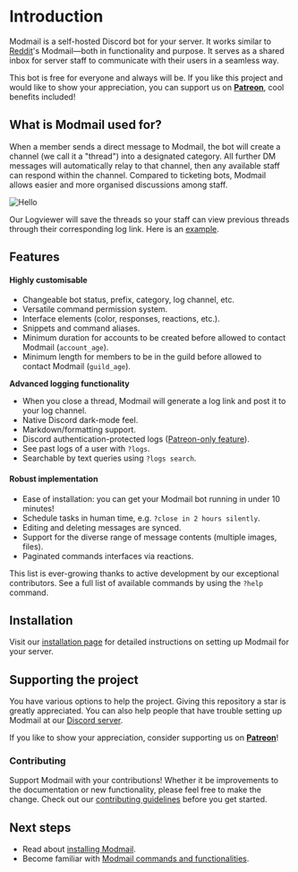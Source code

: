 
# Introduction

Modmail is a self-hosted Discord bot for your server. It works similar to [Reddit](https://reddit.zendesk.com/hc/en-us/articles/210896606-What-is-Modmail-)'s Modmail—both in functionality and purpose. It serves as a shared inbox for server staff to communicate with their users in a seamless way.

This bot is free for everyone and always will be. If you like this project and would like to show your appreciation, you can support us on [**Patreon**](https://www.patreon.com/kyber), cool benefits included!

## What is Modmail used for?

When a member sends a direct message to Modmail, the bot will create a channel (we call it a "thread") into a designated category. All further DM messages will automatically relay to that channel, then any available staff can respond within the channel. Compared to ticketing bots, Modmail allows easier and more organised discussions among staff.

<Image src="/header-pic.png" alt="Hello" width={500} height={500} />

Our Logviewer will save the threads so your staff can view previous threads through their corresponding log link. Here is an [example](https://publicmodmail.logs.vodka/logs/example).

## Features

#### **Highly customisable**

* Changeable bot status, prefix, category, log channel, etc.
* Versatile command permission system.
* Interface elements (color, responses, reactions, etc.).
* Snippets and command aliases.
* Minimum duration for accounts to be created before allowed to contact Modmail (`account_age`).
* Minimum length for members to be in the guild before allowed to contact Modmail (`guild_age`).

**Advanced logging functionality**

* When you close a thread, Modmail will generate a log link and post it to your log channel.
* Native Discord dark-mode feel.
* Markdown/formatting support.
* Discord authentication-protected logs ([Patreon-only feature](https://patreon.com/kyber)).
* See past logs of a user with `?logs`.
* Searchable by text queries using `?logs search`.

#### **Robust implementation**

* Ease of installation: you can get your Modmail bot running in under 10 minutes!
* Schedule tasks in human time, e.g. `?close in 2 hours silently`.
* Editing and deleting messages are synced.
* Support for the diverse range of message contents (multiple images, files).
* Paginated commands interfaces via reactions.

This list is ever-growing thanks to active development by our exceptional contributors. See a full list of available commands by using the `?help` command.

## Installation

Visit our [installation page](/installation) for detailed instructions on setting up Modmail for your server.

## Supporting the project

You have various options to help the project. Giving this repository a star is greatly appreciated. You can also help people that have trouble setting up Modmail at our [Discord server](https://discord.gg/cnUpwrnpYb).&#x20;

If you like to show your appreciation, consider supporting us on [**Patreon**](https://www.patreon.com/kyber)!

### Contributing

Support Modmail with your contributions! Whether it be improvements to the documentation or new functionality, please feel free to make the change. Check out our [contributing guidelines](https://github.com/modmail-dev/modmail/blob/master/.github/CONTRIBUTING.md) before you get started.

## Next steps

* Read about [installing Modmail](installation/).
* Become familiar with [Modmail commands and functionalities](getting-started.md).
